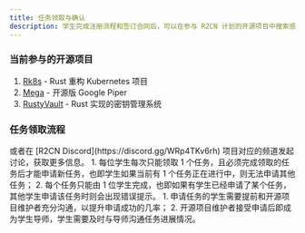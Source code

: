 ```yaml
---
title: 任务领取与确认
description: 学生完成注册流程和签订合同后，可以在参与 R2CN 计划的开源项目中搜索感兴趣的任务，与开源项目维护者沟通并领取任务。
---
```


### 当前参与的开源项目

1. [Rk8s](https://github.com/r2cn-dev/rk8s) - Rust 重构 Kubernetes 项目
2. [Mega](https://github.com/web3infra-foundation/mega) - 开源版 Google Piper
3. [RustyVault](https://github.com/Tongsuo-Project/RustyVault) - Rust 实现的密钥管理系统

### 任务领取流程

<Stepper>
  <StepperItem title="第一步：浏览开源项目代码仓库中标有 r2cn-xx 标签的 Issue ，找到感兴趣的任务。">
  </StepperItem>
  <StepperItem title="第二步：根据 Issue 联系方式，和开源项目维护者沟通相关任务的具体要求和实现方案。">
      <Note type="success" title="提示">
        或者在 [R2CN Discord](https://discord.gg/WRp4TKv6rh) 项目对应的频道发起讨论，获取更多信息。
      </Note>
  </StepperItem>
  <StepperItem title="第三步：实习学生和开源项目维护者确认认领任务，在 Issue 中回复 /request-assign 发起任务申请。">
      <Note type="success" title="提示">
          1. 每位学生每次只能领取 1 个任务，且必须完成领取的任务后才能申请新任务，也即学生如果当前有 1 个任务正在进行中，则无法申请其他任务；
          2. 每个任务只能由 1 位学生完成，也即如果有学生已经申请了某个任务，其他学生申请该任务时则会出现错误提示。
      </Note>
  </StepperItem>
  <StepperItem title="第四步：开源项目维护者在 Issue 中回复 /intern-approve 接受申请，或者 /intern-disapprove 拒绝申请。">
      <Note type="success" title="提示">
          1. 申请任务的学生需要提前和开源项目维护者充分沟通，以提升申请成功的几率；
          2. 开源项目维护者接受申请后即成为学生导师，学生需要及时与导师沟通任务进展情况。
      </Note>
  </StepperItem>
  <StepperItem title="第五步：学生申请成功后开始进行任务的开发工作，如果申请失败可以申请其他任务。">
  </StepperItem>
</Stepper>
